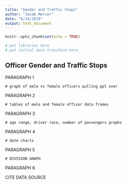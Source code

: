 ```yaml
---
title: "Gender and Traffic Stops"
author: "Jacob Mercer"
date: "6/24/2019"
output: html_document
---
```


```r
knitr::opts_chunk$set(echo = TRUE)

# put libraries here
# put initial data transform here

```

## Officer Gender and Traffic Stops

PARAGRAPH 1

```graph
# graph of male vs female officers pulling ppl over
```


PARAGRAPH 2


```tables
# tables of male and female officer data frames
```


PARAGRAPH 3

```graph
# age range, driver race, number of passengers graphs
```


PARAGRAPH 4


```graph
# date charts
```


PARAGRAPH 5


```graph
# DIVISION GRAPH
```


PARAGRAPH 6



CITE DATA SOURCE

